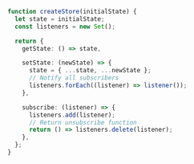 ```typescript
function createStore(initialState) {
  let state = initialState;
  const listeners = new Set();

  return {
    getState: () => state,

    setState: (newState) => {
      state = { ...state, ...newState };
      // Notify all subscribers
      listeners.forEach((listener) => listener());
    },

    subscribe: (listener) => {
      listeners.add(listener);
      // Return unsubscribe function
      return () => listeners.delete(listener);
    },
  };
}
```
